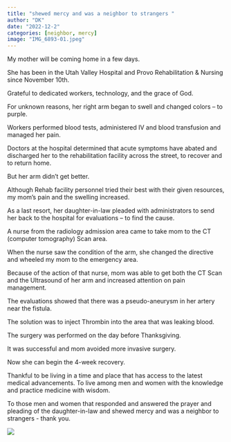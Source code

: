 ```yaml
---
title: "shewed mercy and was a neighbor to strangers "
author: "DK"
date: "2022-12-2"
categories: [neighbor, mercy]
image: "IMG_6893-01.jpeg"
---
```


My mother will be coming home in a few days.

She has been in the Utah Valley Hospital and Provo Rehabilitation & Nursing since November 10th.

Grateful to dedicated workers, technology, and the grace of God.

For unknown reasons, her right arm began to swell and changed colors -- to purple.

Workers performed blood tests, administered IV and blood transfusion and managed her pain.

Doctors at the hospital determined that acute symptoms have abated and discharged her to the rehabilitation facility across the street, to recover and to return home.

But her arm didn't get better.

Although Rehab facility personnel tried their best with their given resources, my mom's pain and the swelling increased.

As a last resort, her daughter-in-law pleaded with administrators to send her back to the hospital for evaluations -- to find the cause.

A nurse from the radiology admission area came to take mom to the CT (computer tomography) Scan area.

When the nurse saw the condition of the arm, she changed the directive and wheeled my mom to the emergency area.

Because of the action of that nurse, mom was able to get both the CT Scan and the Ultrasound of her arm and increased attention on pain management.

The evaluations showed that there was a pseudo-aneurysm in her artery near the fistula.

The solution was to inject Thrombin into the area that was leaking blood.

The surgery was performed on the day before Thanksgiving.

It was successful and mom avoided more invasive surgery.

Now she can begin the 4-week recovery.

Thankful to be living in a time and place that has access to the latest medical advancements. To live among men and women with the knowledge and practice medicine with wisdom.

To those men and women that responded and answered the prayer and pleading of the daughter-in-law and shewed mercy and was a neighbor to strangers - thank you.

![](mom.jpeg)

